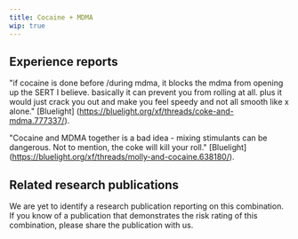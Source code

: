 ---
title: Cocaine + MDMA
wip: true
---

## Experience reports

"if cocaine is done before /during mdma, it blocks the mdma from opening up the SERT I believe. basically it can prevent you from rolling at all. plus it would just crack you out and make you feel speedy and not all smooth like x alone." [Bluelight] (https://bluelight.org/xf/threads/coke-and-mdma.777337/).

"Cocaine and MDMA together is a bad idea - mixing stimulants can be dangerous. Not to mention, the coke will kill your roll." [Bluelight] (https://bluelight.org/xf/threads/molly-and-cocaine.638180/).

## Related research publications

We are yet to identify a research publication reporting on this combination. If you know of a publication that demonstrates the risk rating of this combination, please share the publication with us.




